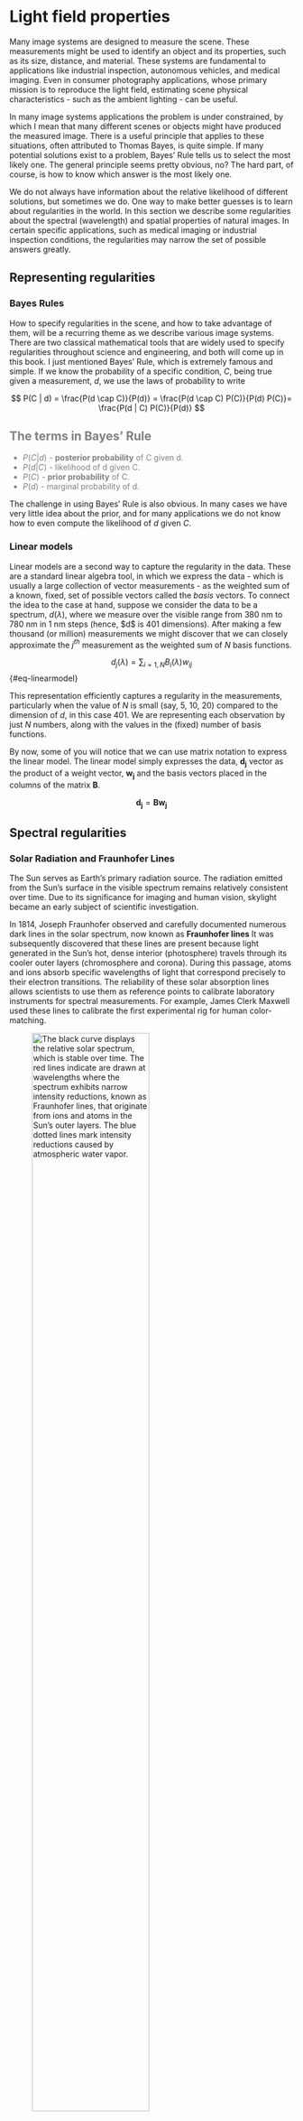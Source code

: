 # Light field properties {#sec-lightfield-properties}

Many image systems are designed to measure the scene. These measurements might be used to identify an object and its properties, such as its size, distance, and material. These systems are fundamental to applications like industrial inspection, autonomous vehicles, and medical imaging. Even in consumer photography applications, whose primary mission is to reproduce the light field, estimating scene physical characteristics - such as the ambient lighting - can be useful.

In many image systems applications the problem is under constrained, by which I mean that many different scenes or objects might have produced the measured image. There is a useful principle that applies to these situations, often attributed to Thomas Bayes, is quite simple. If many potential solutions exist to a problem, Bayes' Rule tells us to select the most likely one. The general principle seems pretty obvious, no? The hard part, of course, is how to know which answer is the most likely one.

We do not always have information about the relative likelihood of different solutions, but sometimes we do. One way to make better guesses is to learn about regularities in the world. In this section we describe some regularities about the spectral (wavelength) and spatial properties of natural images. In certain specific applications, such as medical imaging or industrial inspection conditions, the regularities may narrow the set of possible answers greatly.

## Representing regularities

### Bayes Rules

How to specify regularities in the scene, and how to take advantage of them, will be a recurring theme as we describe various image systems. There are two classical mathematical tools that are widely used to specify regularities throughout science and engineering, and both will come up in this book. I just mentioned Bayes' Rule, which is extremely famous and simple. If we know the probability of a specific condition, $C$, being true given a measurement, $d$, we use the laws of probability to write

$$
P(C | d) = \frac{P(d \cap C)}{P(d)} = \frac{P(d \cap C) P(C)}{P(d) P(C)}= \frac{P(d | C) P(C)}{P(d)}
$$

::: {#Bays-terms .callout-note style="color: gray" appearance="simple"}
## The terms in Bayes' Rule

-   $P(C | d)$ - **posterior probability** of C given d.
-   $P(d|C)$ - likelihood of d given C.
-   $P(C)$ - **prior probability** of C.
-   $P(d)$ - marginal probability of d.
:::

The challenge in using Bayes' Rule is also obvious. In many cases we have very little idea about the prior, and for many applications we do not know how to even compute the likelihood of $d$ given $C$.

### Linear models

Linear models are a second way to capture the regularity in the data. These are a standard linear algebra tool, in which we express the data - which is usually a large collection of vector measurements - as the weighted sum of a known, fixed, set of possible vectors called the *basis* vectors. To connect the idea to the case at hand, suppose we consider the data to be a spectrum, $d(\lambda)$, where we measure over the visible range from 380 nm to 780 nm in 1 nm steps (hence, \$d\$ is 401 dimensions). After making a few thousand (or million) measurements we might discover that we can closely approximate the $j^{th}$ measurement as the weighted sum of $N$ basis functions.

$$d_j(\lambda) = \sum_{i=1,N} B_i(\lambda) w_{ij}$$ {#eq-linearmodel}

This representation efficiently captures a regularity in the measurements, particularly when the value of $N$ is small (say, 5, 10, 20) compared to the dimension of $d$, in this case 401. We are representing each observation by just $N$ numbers, along with the values in the (fixed) number of basis functions.

By now, some of you will notice that we can use matrix notation to express the linear model. The linear model simply expresses the data, $\mathbf{d_j}$ vector as the product of a weight vector, $\mathbf{w_j}$ and the basis vectors placed in the columns of the matrix $\mathbf{B}$.

$$\mathbf{d_j} = \mathbf{B} \mathbf{w_j}$$

## Spectral regularities

```{=html}
<!-- [https://chatgpt.com/share/679ebc49-5a7c-8002-a282-598e7f1bbb30 ]
Solar spectrum. Fraunhofer lines.  Stability of the solar spectrum 

https://chatgpt.com/c/679ebbfc-b510-8002-b372-489cd173d5d0

CIE Data downloaded to ISETCam from here.  Placed in data/lights/daylight and data/lights/solar  These appear to be distinguished, for now, based on Earth's surface or Sun's surface.

https://cie.co.at/datatable/components-relative-spectral-distribution-daylight
-->
```

### Solar Radiation and Fraunhofer Lines

The Sun serves as Earth's primary radiation source. The radiation emitted from the Sun's surface in the visible spectrum remains relatively consistent over time. Due to its significance for imaging and human vision, skylight became an early subject of scientific investigation.

In 1814, Joseph Fraunhofer observed and carefully documented numerous dark lines in the solar spectrum, now known as **Fraunhofer lines** It was subsequently discovered that these lines are present because light generated in the Sun's hot, dense interior (photosphere) travels through its cooler outer layers (chromosphere and corona). During this passage, atoms and ions absorb specific wavelengths of light that correspond precisely to their electron transitions. The reliability of these solar absorption lines allows scientists to use them as reference points to calibrate laboratory instruments for spectral measurements. For example, James Clerk Maxwell used these lines to calibrate the first experimental rig for human color-matching.

![The black curve displays the relative solar spectrum, which is stable over time. The red lines indicate are drawn at wavelengths where the spectrum exhibits narrow intensity reductions, known as Fraunhofer lines, that originate from ions and atoms in the Sun's outer layers. The blue dotted lines mark intensity reductions caused by atmospheric water vapor.](images/lightfields/01-solar-lines.png){#fig-solarspectrum fig-align="center" width="70%"}

::: {#fraunhofer .callout-note collapse="true" appearance="simple"}
## [Joseph Fraunhofer (1787-1826)](https://en.wikipedia.org/wiki/Joseph_von_Fraunhofer)

Fraunhofer was a brilliant applied researcher who worked on the physical properties of materials, particularly glass. He also made important contributions to the theory of image formation and optics.

The Fraunhofer lines, which he discovered while building a device to measure the spectral transmissivity of glass, are reported in a paper reviewing the properties of glass. These relative intensity of these lines are determined by the material composition of the stars, and these measurements are stilled used in astronomy to determine the composition of celestial bodies. Fraunhofer died at the age of 39, poisoned by heavy metal vapors used in his material research. Europe's largest body for the advancement of applied research, the Fraunhofer Society, is named to honor him.

![](images/paste-1.png){fig-align="center" width="391"}

This is a good historical review of the [Fraunhofer lines](https://joachimweise.github.io/post/2020-10-20-fraunhofer-lines/) and subsequent work.
:::

### Atmospheric Effects on Solar Radiation

Some of the spectral absorption lines observed at Earth's surface originate from a different source: water vapor (H₂O) and other molecules in Earth's atmosphere. Unlike the stable solar absorption lines, these atmospheric absorptions fluctuate relatively quickly with changing weather conditions. There is also atmospheric variation in the skylight spectral power with the time of day, as the radiation's path length through the atmosphere varies. Longer path lengths — such as during sunrise or sunset — modify the spectral composition of radiation reaching Earth's surface.

A number of different groups have reported measurements of solar radiation at the Earth's surface at varying times of day and weather conditions [@Judd1964-daylight]. Figure #fig-daylights shows examples of typical variation in the shape of the spectral power distribution in Granada, Spain [@Hernandez2001-daylight] and Stanford, California [@DiCarlo2000-daylight].

![The spectral power distribution of daylights sampled at the Earth's surface in Granada, Spain (left) and Stanford, California (right) at different times of day and weather conditions. The spectra have been scaled to be equal at 450nm. Notice that they have different slopes and shapes as weather and times of day change. Also notice that the Fraunhofer lines and white vapor lines are prominent in most of the measurements.](images/lightfields/01-solar-samples.png){#fig-daylights fig-align="center" width="90%"}

These combined factors—atmospheric composition and path length variations—create a complex and dynamic radiation environment at Earth's surface. To account for these complexities, scientists and engineers have created linear models that can represent the natural variations of skylight incident upon Earth's surface. The original model was introduced by Judd, Macadam and Wyszecki [@Judd1964-daylight]. They analyzed skylight at the Earth's surface from about 650 different conditions. They found that the spectral power distributions, normalized to remove absolute radiance, could be modeled as the weighted sum of three terms: a mean and two basis functions (Figure @fig-ciedaylight). Such a model is useful because it enables us to represent any particular sample using just three numbers, the two weights and an overall scalar to match the level. The model is also useful for applications in which a scene is acquired under full sky illumination, and we would like to estimate the spectral power distribution of the skylight. We only need to estimate the weights, and from those we can make a good estimate of the full spectrum.

![The solid curve shows the mean daylight spectrum measured by Judd, Macadam and Wyszecki [@Judd1964-daylight] which became a CIE standard linear model for daylights. The solid circles are placed at the wavelengths of the Fraunhofer and atmospheric water vapor lines. The additional two curves are basis functions that, together with the mean, form a linear model of daylight spectral power distributions. Most daylights can be modeled as proportional to the mean plus weighted sums of these two bases.](images/lightfields/01-solar-basis.png){#fig-ciedaylight fig-align="center" width="60%"}

```{=html}
<!--
Moonlight regularities. Used for space travel.https://chatgpt.com/share/67410dd0-ff54-8002-9b73-65294a849fe6 “The Potential of Moonlight Remote Sensing: A Systematic Assessment” explores the potential of using moonlight in remote sensing for nighttime Earth observation. The study uses data from VIIRS, the ISS, and UAV systems to evaluate moonlight’s capabilities.“Simulation Study of the Lunar Spectral Irradiances and the Earth-Based Moon Observation Geometry” focuses on modeling the spectral irradiance of moonlight using the Hapke model and its applications in satellite radiometric calibration.
-->
```

::: {#california-sun .callout-note collapse="true" appearance="simple"}
## Do it yourself daylight spectra

When he was a student at Stanford, Jeff DiCarlo decided to measure the daylight outside his office for himself [@DiCarlo2000-daylight]. Checking things for himself is in his nature. Jeff pointed a spectral radiometer at a calibrated surface outside his window and configured a computer to make about ten thousand measurements, one a minute, during the course of a few rainy weeks in California (January 28, 2000 to February 16, 2000). I included a sample of 1000 of these measurements in ISETCam, and I have the whole group along with time stamps if you want them.

![Average daylight measurements on the Stanford campus (solid) and CIE daylight basis fit to the measured average (dotted). The solid circles are placed at the locations of Fraunhofer and water vapor wavelengths.](images/lightfields/01-solar-stanford.png){#fig-stanfordsun fig-cap-location="bottom" width="80%" fig-align="center"}

Figure @fig-stanfordsun shows the mean spectral power distribution of these measurements. You can see that the instrument recorded several 'notches' the spectrum at wavelengths corresponding to the Fraunhofer and water vapor lines. We also asked whether these data could be fit by the CIE linear model - and the least-squares fit is shown by the dotted line. I suspect there is an instrument calibration error of a few nanometers at wavelengths above 700nm, and were I to write a research paper based on these data, I would probably introduce the correction because I believe the physics on the locations of these wavelengths is secure. This analysis might provide you with a sense of the relative accuracy of measuring and approximating spectra with conventional lab equipment.
:::

```{=html}
<!-- Later in the book use these daylights to show the appearance (chromaticity) of the different daylights.  The Granada paper does this nicely. "Color and spectral analysis of daylight in southern Europe"
-->
```

### Surface spectral reflectance

Vision is a remarkable invention that enables us to interpret the environment by recording the how the ambient illumination interacts with it. In an early and insightful paper, Ted Adelson usefully divided these interpretations into two categories: *things and stuff*" [@Adelson2001-stuff]. Things are the countable, discrete objects with defined shapes and boundaries (e.g., cars, chairs, animals). Stuff is amorphous materials or textures without fixed boundaries (e.g., water, grass, sky, sand).

Dividing the environment into these separate categories helps us set computational goals. For example, segmentation applies to *things* which are analyzed for object identity and function; in contrast, *stuff* is regionally based on texture and material properties. An important challenge in both computer and human vision is how measuring the inference that maps from the encoding to a perceptual judgment of material and texture [@Schmid2023-materialperception].

Four things can happen when electromagnetic radiation interacts with a surface. The radiation arriving at a surface might be (a) reflected, (b) absorbed, (c) pass through, or (d) interact with the material and generate new radiation (fluorescence). We will consider each of these interactions in different places within this book. Here, we describe some regularities in the surface spectral reflectance of many common materials.

A full description of surface spectral reflectance can be include many parameters. Consider that the radiation incident on a small, planar patch of material can come from many different angles (two dimensions). The radiation may be reflected in many different directions (two more dimensions). The reflected light might be measured with respect to both wavelength and polarization (two more dimensions). We will set aside fluorescence for the present, returning to it later.

Despite this potential complexity, there are many relatively simple cases that are easier to describe. These are useful to know and obey statistical regularities that that can be expressed using a linear model.

First, many materials reflect light incident from any direction equally in all directions. That is why illuminating a planar surface patch with a narrow laser beam, incident from one direction, is visible even as we move about and view the surface from positions. Such materials have *diffuse reflectance*, also called *Lambertian reflectance*.

::: {#Lambert .callout-note collapse="true" appearance="simple"}
## Johan Lambert

The term Lambertian surface honors the Swiss physicist, [Johan Lambert](https://en.wikipedia.org/wiki/Johann_Heinrich_Lambert) (1728-1777) who formalized the mathematical description. Many surfaces are modeled as Lambertian in computer graphics, or assumed to be Lambertian in computer vision estimates of the environment. Adding additional details about the surface reflectance properties can improve the system performance, but it is common to start with a Lambertian approximation.

![](images/paste-3.png){fig-align="center" width="333"}

Lambert worked on many topics concerning geometric optics, and he contributed an important book **Photometria** that incorporated many important geometric ideas, explaining the relative brightness of objects as seen from different points of view. Using his excellent mathematics, and the assumption that light travels in straight lines, he showed that illumination is - proportional to the strength of the source, - inversely proportional to - the square of the distance of the illuminated surface, and - the [sine of the angle](https://en.wikipedia.org/wiki/Lambert%27s_cosine_law "Lambert's cosine law") of inclination of the light's direction to that of the surface. He also wrote a classic work on [perspective](https://en.wikipedia.org/wiki/Perspective_(visual) "Perspective (visual)") and contributed to [geometrical optics](https://en.wikipedia.org/wiki/Geometrical_optics "Geometrical optics").

I was interested to learn that Lambert was the first to show that $\pi$ is an irrational number, a claim that the great Euler sought to prove as well.
:::

The spectral characteristics of the surfaces in our environment, over the visible range, are fairly regular as well. There are many different surfaces, so that unlike the solar radiation and we cannot assess the whole world. But for many applications, say walking in a forest, or working inside of a commercial office building, or driving on the road, the collection of likely surfaces can be sampled. It is generally agreed that the surface spectral reflectance functions - the fraction of incident light that is reflected by the surface - is a relatively smooth function of wavelength. Jozef Cohen [@Cohen1964-linearmodel] analyzed a few hundred surface reflectance samples over the visible range of a standard set of color swatches measured by Doroth Nickerson (Ref from Cohen article). L. T. Maloney [@Maloney1986-linearmodels-surface] analyzed a few hundred surface reflectance samples of a few hundred natural objects collected by E.L. Krinov [@Krinov1953-reflectance].

scripts to look over: s_surfaceMunsell, s_reflectanceBasis, s_sceneReflectanceChartBasisFunctions

## Bidrectional reflectance distribution function (BRDF)

Maybe we need a bit about dichromatic reflectance model here to open up.

There are many papers measuring BRDFs for remote sensing applications.

Sand, reasonable figures. - https://opg.optica.org/ao/fulltext.cfm?uri=ao-54-31-F243&id=330097

# Spatial regularities in natural scenes

### 1/f spatial frequency fall

Who first pointed this out? Relationship to the scale invariant idea of fractals, and the fractal nature of many things.

Ruderman and Bialek paper on natural image statistics.

Field, Olshausen

David M - famous mathematician guy

### Dead leaves model

Jon's Matlab script as a basis for discussing this.

Also, the deadleaves function in ISETCam.
